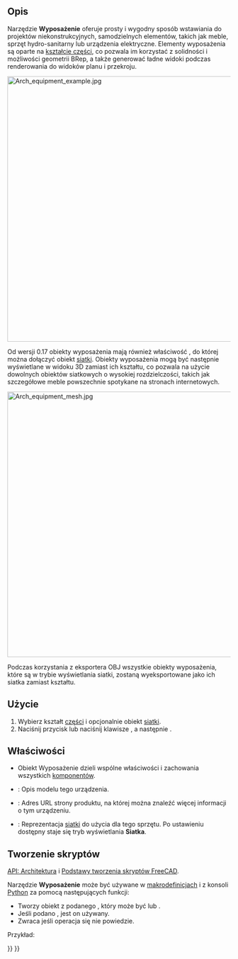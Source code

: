 <languages/>

{{Docnav/pl
|[[Arch_Truss/pl|Wiązar]]
|[[Arch_Rebar/pl|Pręt zbrojeniowy]]
|[[BIM_Workbench/pl|środowisko pracy BIM]]
|IconL=Arch_Nest.svg
|IconR=Arch_Frame.svg
|IconC=Workbench_BIM.svg
}}

{{GuiCommand/pl
|Name=Arch Equipment
|Name/pl=BIM: Wyposażenie
|MenuLocation=3D / BIM → Wyposażenie
|Workbenches=[[BIM_Workbench/pl|BIM]]
|Shortcut={{KEY|E}} {{KEY|Q}}
|SeeAlso=
}}

<span id="Description"></span>
==Opis== 

Narzędzie '''Wyposażenie''' oferuje prosty i wygodny sposób wstawiania do projektów niekonstrukcyjnych, samodzielnych elementów, takich jak meble, sprzęt hydro-sanitarny lub urządzenia elektryczne. Elementy wyposażenia są oparte na [[Part_Workbench/pl|kształcie części]], co pozwala im korzystać z solidności i możliwości geometrii BRep, a także generować ładne widoki podczas renderowania do widoków planu i przekroju. 

[[Image:Arch equipment example.jpg|600px]]
{{Caption|Obiekty meblowe zamknięte w obiekcie '''Wyposażenie'''. Rzuty płaskie można uzyskać za pomocą narzędzia [[Draft_Shape2DView/pl|Widok 2D kształtu]].}}

Od wersji 0.17 obiekty wyposażenia mają również właściwość {{PropertyData|HiRes}}, do której można dołączyć obiekt [[Mesh_Workbench/pl|siatki]]. Obiekty wyposażenia mogą być następnie wyświetlane w widoku 3D zamiast ich kształtu, co pozwala na użycie dowolnych obiektów siatkowych o wysokiej rozdzielczości, takich jak szczegółowe meble powszechnie spotykane na stronach internetowych.

[[Image:Arch equipment mesh.jpg|600px]]
{{Caption|Obiekty meblowe zamknięte w obiekcie '''Wyposażenie''' z dołączoną siatką o wysokiej rozdzielczości.}}

Podczas korzystania z eksportera OBJ wszystkie obiekty wyposażenia, które są w trybie wyświetlania siatki, zostaną wyeksportowane jako ich siatka zamiast kształtu.

<span id="Usage"></span>
==Użycie==

# Wybierz kształt [[Part_Workbench/pl|części]] i opcjonalnie obiekt [[Mesh Workbench/pl|siatki]].
# Naciśnij przycisk {{Button|[[Image:Arch_Equipment.svg|16px]] '''Wyposażenie'''}} lub naciśnij klawisze {{KEY|E}}, a następnie {{KEY|Q}}.

<span id="Properties"></span>
==Właściwości==

* Obiekt Wyposażenie dzieli wspólne właściwości i zachowania wszystkich [[Arch_Component/pl|komponentów]].

* {{PropertyData|Model}}: Opis modelu tego urządzenia.
* {{PropertyData|Url}}: Adres URL strony produktu, na której można znaleźć więcej informacji o tym urządzeniu.
* {{PropertyData|Siatka}}: Reprezentacja [[Mesh_Workbench/pl|siatki]] do użycia dla tego sprzętu. Po ustawieniu dostępny staje się tryb wyświetlania '''Siatka'''.

<span id="Scripting"></span>
==Tworzenie skryptów==

{{Emphasis|Zobacz również:}} [[Arch_API/pl|API: Architektura]] i [[FreeCAD_Scripting_Basics/pl|Podstawy tworzenia skryptów FreeCAD]].

Narzędzie '''Wyposażenie''' może być używane w [[Macros/pl|makrodefinicjach]] i z konsoli [[Python/pl|Python]] za pomocą następujących funkcji:
{{Code|code=
Equipment = makeEquipment(baseobj=None, placement=None, name="Equipment")
}}

* Tworzy obiekt {{incode|Equipment}} z podanego {{incode|baseobj}}, który może być {{incode|Part}} lub {{incode|Mesh}}.
* Jeśli podano {{incode|placement}}, jest on używany.
* Zwraca {{incode|None}} jeśli operacja się nie powiedzie.

Przykład:
{{Code|code=
import FreeCAD, Arch

Box = FreeCAD.ActiveDocument.addObject("Part::Box", "Box")
Box.Length = 500
Box.Width = 2000
Box.Height = 600

Equip = Arch.makeEquipment(Box)
FreeCAD.ActiveDocument.recompute()
}}


{{Docnav/pl
|[[Arch_Truss/pl|Wiązar]]
|[[Arch_Rebar/pl|Pręt zbrojeniowy]]
|[[BIM_Workbench/pl|środowisko pracy BIM]]
|IconL=Arch_Nest.svg
|IconR=Arch_Frame.svg
|IconC=Workbench_BIM.svg
}}

{{BIM_Tools_navi{{#translation:}}}}
{{Userdocnavi{{#translation:}}}}